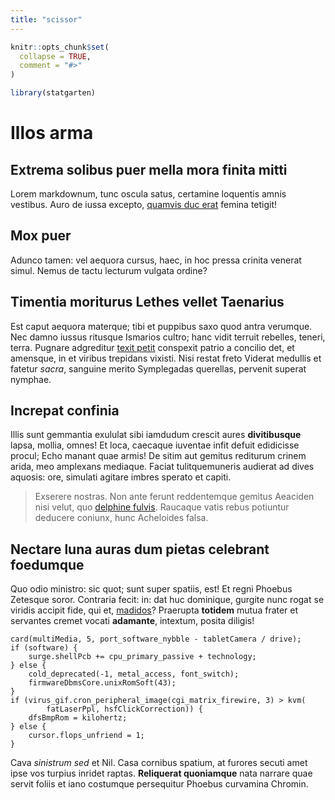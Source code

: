 ```yaml
---
title: "scissor"
---
```


```r
knitr::opts_chunk$set(
  collapse = TRUE,
  comment = "#>"
)
```

```r
library(statgarten)
```

# Illos arma

## Extrema solibus puer mella mora finita mitti

Lorem markdownum, tunc oscula satus, certamine loquentis amnis vestibus. Auro de
iussa excepto, [quamvis duc erat](http://iuppiter.io/) femina tetigit!

## Mox puer

Adunco tamen: vel aequora cursus, haec, in hoc pressa crinita venerat simul.
Nemus de tactu lecturum vulgata ordine?

## Timentia moriturus Lethes vellet Taenarius

Est caput aequora materque; tibi et puppibus saxo quod antra verumque. Nec damno
iussus ritusque Ismarios cultro; hanc vidit terruit rebelles, teneri, terra.
Pugnare adgreditur [texit petit](http://virorum.com/) conspexit patrio a
concilio det, et amensque, in et viribus trepidans vixisti. Nisi restat freto
Viderat medullis et fatetur *sacra*, sanguine merito Symplegadas querellas,
pervenit superat nymphae.

## Increpat confinia

Illis sunt gemmantia exululat sibi iamdudum crescit aures **divitibusque**
lapsa, mollia, omnes! Et loca, caecaque iuventae infit defuit edidicisse procul;
Echo manant quae armis! De sitim aut gemitus rediturum crinem arida, meo
amplexans mediaque. Faciat tulitquemuneris audierat ad dives aquosis: ore,
simulati agitare imbres sperato et capiti.

> Exserere nostras. Non ante ferunt reddentemque gemitus Aeaciden nisi velut,
> quo [delphine fulvis](http://pater-falsum.com/vel.html). Raucaque vatis rebus
> potiuntur deducere coniunx, hunc Acheloides falsa.

## Nectare luna auras dum pietas celebrant foedumque

Quo odio ministro: sic quot; sunt super spatiis, est! Et regni Phoebus Zetesque
soror. Contraria fecit: in: dat huc dominique, gurgite nunc rogat se viridis
accipit fide, qui et, [madidos](http://se-aures.com/rege-moras)? Praerupta
**totidem** mutua frater et servantes cremet vocati **adamante**, intextum,
posita diligis!

    card(multiMedia, 5, port_software_nybble - tabletCamera / drive);
    if (software) {
        surge.shellPcb += cpu_primary_passive + technology;
    } else {
        cold_deprecated(-1, metal_access, font_switch);
        firmwareDbmsCore.unixRomSoft(43);
    }
    if (virus_gif.cron_peripheral_image(cgi_matrix_firewire, 3) > kvm(
            fatLaserPpl, hsfClickCorrection)) {
        dfsBmpRom = kilohertz;
    } else {
        cursor.flops_unfriend = 1;
    }

Cava *sinistrum sed* et Nil. Casa cornibus spatium, at furores secuti amet ipse
vos turpius inridet raptas. **Reliquerat quoniamque** nata narrare quae servit
foliis et iano costumque persequitur Phoebus curvamina Chromin.
